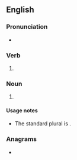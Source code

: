 ==English==

===Pronunciation===
* {{IPA|en|/naɪfs/}}

===Verb===
{{head|en|verb form}}

# {{en-third-person singular of|knife}}

===Noun===
{{head|en|noun form}}

# {{lb|en|nonstandard}} {{plural of|en|knife}}

====Usage notes====
* The standard plural is {{m|en|knives}}.

===Anagrams===
* {{anagrams|en|a=efikns|Finkes}}